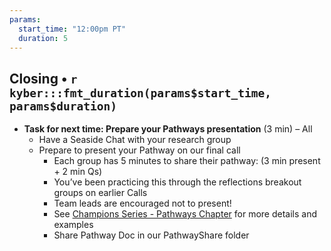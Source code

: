 ```yaml
---
params: 
  start_time: "12:00pm PT"
  duration: 5
---
```


## Closing • `r kyber:::fmt_duration(params$start_time, params$duration)`

- **Task for next time: Prepare your Pathways presentation** (3 min) – All 
  - Have a Seaside Chat with your research group
  - Prepare to present your Pathway on our final call
    - Each group has 5 minutes to share their pathway: (3 min present + 2 min Qs)
    - You've been practicing this through the reflections breakout groups on earlier Calls
    - Team leads are encouraged not to present!
    - See [Champions Series - Pathways Chapter](https://openscapes.github.io/series/core-lessons/pathways.html) for more details and examples
    - Share Pathway Doc in our PathwayShare folder
